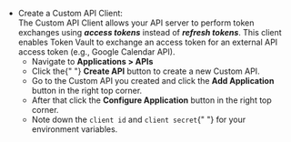 - Create a Custom API Client:
    <br />
    The Custom API Client allows your API server to perform token
    exchanges using <strong><i>access tokens</i></strong>
    instead of <strong><i>refresh tokens</i></strong>.
    This client enables Token Vault to exchange an access token for an
    external API access token (e.g., Google Calendar API).
    <br />
    <ul>
            <li>
            Navigate to <strong>Applications > APIs</strong>
            </li>
            <li>
            Click the{" "}
            <strong>Create API</strong> button to create a new Custom API.
            </li>
            <li>
            Go to the Custom API you created and click the <strong>Add Application</strong> button in the right top corner.
            </li>
            <li>
            After that click the <strong>Configure Application</strong> button in the right top corner.
            </li>
        <li>
        Note down the <code>client id</code> and <code>client secret</code>{" "}
        for your environment variables.
        </li>
    </ul>
